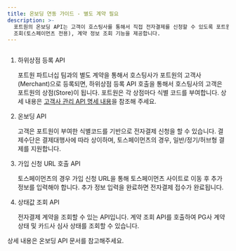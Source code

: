 ```yaml
---
title: 온보딩 연동 가이드 - 별도 계약 필요
description: >-
  포트원의 온보딩 API는 고객이 호스팅사를 통해서 직접 전자결제를 신청할 수 있도록 포트원의 하위 상점 등록, 전자결제신청 URL
  조회(토스페이먼츠 전용), 계약 정보 조회 기능을 제공합니다.
---
```



<figure><img src="/gitbook-assets/ko/onboarding-structure.png" alt=""/><figcaption></figcaption></figure>

1. 하위상점 등록 API

   포트원 파트너십 팀과의 별도 계약을 통해서 호스팅사가 포트원의 고객사(Merchant)으로 등록되면,
   하위상점 등록 API 호출을 통해서 호스팅사의 고객은 포트원의 상점(Store)이 됩니다.
   포트원은 각 상점마다 식별 코드를 부여합니다.
   상세 내용은 [고객사 관리 API 명세 내용](https://portone.gitbook.io/docs/api-v2/store)을 참조해 주세요.

2. 온보딩 API

   고객은 포트원이 부여한 식별코드를 기반으로 전자결제 신청을 할 수 있습니다. 결제수단은 결제대행사에 따라
   상이하며, 토스페이먼츠의 경우, 일반/정기/허브형 결제를 지원합니다.

3. 가입 신청 URL 호출 API

   토스페이먼츠의 경우 가입 신청 URL을 통해 토스페이먼츠 사이트로 이동 후 추가 정보를 입력해야 합니다. 추가 정보 입력을 완료하면 전자결제 접수가 완료됩니다.

4. 상태값 조회 API

   전자결제 계약을 조회할 수 있는 API입니다. 계약 조회 API를 호출하여 PG사 계약 상태 및 카드사 심사 상태를 조회할 수 있습니다.

상세 내용은 온보딩 API 문서를 참고해주세요.

<ContentRef slug="/ko//api-v2/applications" />
